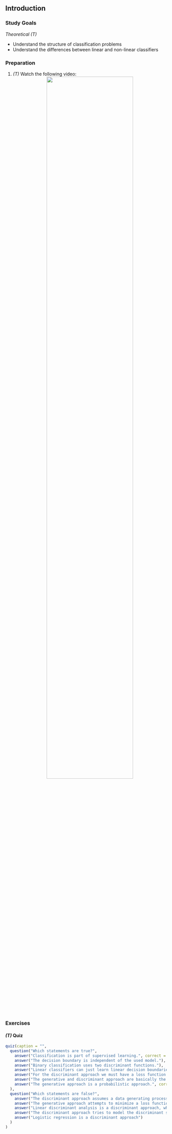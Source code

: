 ## Introduction

### Study Goals

*Theoretical (T)*

- Understand the structure of classification problems
- Understand the differences between linear and non-linear classifiers

### Preparation

1.  *(T)* Watch the following video:
    <center>
    ![](https://youtu.be/ZuGbjJAETdA){width="75%"}
    </center>


### Exercises

#### *(T)* Quiz


```r
quiz(caption = "",
  question("Which statements are true?",
    answer("Classification is part of supervised learning.", correct = TRUE),
    answer("The decision boundary is independent of the used model."),
    answer("Binary classification uses two discriminant functions."),
    answer("Linear classifiers can just learn linear decision boundaries."),
    answer("For the discriminant approach we must have a loss function for minimization.", correct = TRUE),
    answer("The generative and discriminant approach are basically the same."),
    answer("The generative approach is a probabilistic approach.", correct = TRUE)
  ),
  question("Which statements are false?",
    answer("The discriminant approach assumes a data generating process in which the features have different distributions conditional on the class of the target variable.", correct = TRUE),
    answer("The generative approach attempts to minimize a loss function.", correct = TRUE),
    answer("Linear discriminant analysis is a discriminant approach, while quadratic discriminant analysis is not.", correct = TRUE),
    answer("The discriminant approach tries to model the discriminant score function directly."),
    answer("Logistic regression is a discriminant approach")
  )
)
```

